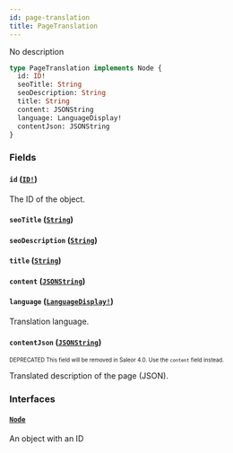```yaml
---
id: page-translation
title: PageTranslation
---
```


No description

```graphql
type PageTranslation implements Node {
  id: ID!
  seoTitle: String
  seoDescription: String
  title: String
  content: JSONString
  language: LanguageDisplay!
  contentJson: JSONString
}
```

### Fields

#### `id` ([`ID!`](/developer/api-reference/scalars/id.mdx))

The ID of the object.

#### `seoTitle` ([`String`](/developer/api-reference/scalars/string.mdx))

#### `seoDescription` ([`String`](/developer/api-reference/scalars/string.mdx))

#### `title` ([`String`](/developer/api-reference/scalars/string.mdx))

#### `content` ([`JSONString`](/developer/api-reference/scalars/json-string.mdx))

#### `language` ([`LanguageDisplay!`](/developer/api-reference/objects/language-display.mdx))

Translation language.

#### `contentJson` ([`JSONString`](/developer/api-reference/scalars/json-string.mdx))

<sub><sup><span className="deprecatedTag">DEPRECATED</span> This field will be removed in Saleor 4.0. Use the `content` field instead.</sup></sub>

Translated description of the page (JSON).

### Interfaces

#### [`Node`](/developer/api-reference/interfaces/node.mdx)

An object with an ID
